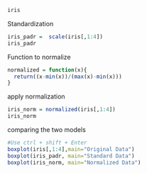 ```r
iris
```
Standardization
```r
iris_padr =  scale(iris[,1:4])
iris_padr
```
Function to normalize
```r
normalized = function(x){
  return((x-min(x))/(max(x)-min(x)))
}
```
apply normalization
```r
iris_norm = normalized(iris[,1:4])
iris_norm
```
comparing the two models
```r
#Use ctrl + shift + Enter
boxplot(iris[,1:4],main="Original Data")
boxplot(iris_padr, main="Standard Data")
boxplot(iris_norm, main="Normalized Data")

```
